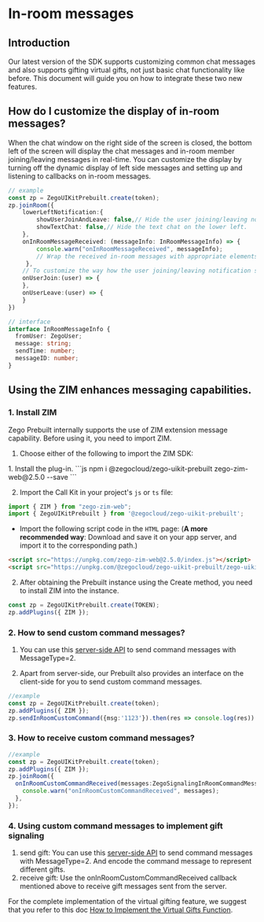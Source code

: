 # In-room messages

## Introduction

Our latest version of the SDK supports customizing common chat messages and also supports gifting virtual gifts, not just basic chat functionality like before. 
This document will guide you on how to integrate these two new features.


## How do I customize the display of in-room messages?


When the chat window on the right side of the screen is closed, the bottom left of the screen will display the chat messages and in-room member joining/leaving messages in real-time. 
You can customize the display by turning off the dynamic display of left side messages and setting up and listening to callbacks on in-room messages.


```typescript 
// example
const zp = ZegoUIKitPrebuilt.create(token);
zp.joinRoom({
    lowerLeftNotification:{
        showUserJoinAndLeave: false,// Hide the user joining/leaving notification on the lower left.
        showTextChat: false,// Hide the text chat on the lower left.
    },
    onInRoomMessageReceived: (messageInfo: InRoomMessageInfo) => {
        console.warn("onInRoomMessageReceived", messageInfo);
        // Wrap the received in-room messages with appropriate elements and display them in the desired location.
     },
    // To customize the way how the user joining/leaving notification shows, you can set up and implement the [onUserJoin] and [onUserLeave] callbacks.
    onUserJoin:(user) => {
    },
    onUserLeave:(user) => {
    }
})

// interface
interface InRoomMessageInfo {
  fromUser: ZegoUser;
  message: string;
  sendTime: number;
  messageID: number;
}
```


## Using the ZIM enhances messaging capabilities.

### 1. Install ZIM

Zego Prebuilt internally supports the use of ZIM extension message capability. Before using it, you need to import ZIM.

1. Choose either of the following to import the ZIM SDK:

<Accordion title="Using the NPM" defaultOpen="false">
1. Install the plug-in.
```js
 npm i @zegocloud/zego-uikit-prebuilt zego-zim-web@2.5.0 --save 
```

2. Import the Call Kit in your project's `js` or `ts` file:

```js
import { ZIM } from "zego-zim-web";
import { ZegoUIKitPrebuilt } from '@zegocloud/zego-uikit-prebuilt';
```
</Accordion>


<Accordion title="HTML Script Tag" defaultOpen="false">

- Import the following script code in the `HTML` page:
(**A more  recommended way**: Download and save it on your app server, and import it to the corresponding path.)
```html
<script src="https://unpkg.com/zego-zim-web@2.5.0/index.js"></script>
<script src="https://unpkg.com/@zegocloud/zego-uikit-prebuilt/zego-uikit-prebuilt.js"></script>
```
</Accordion>


2. After obtaining the Prebuilt instance using the Create method, you need to install ZIM into the instance.


```js
const zp = ZegoUIKitPrebuilt.create(TOKEN);
zp.addPlugins({ ZIM });
```

### 2. How to send custom command messages?

1. You can use this [server-side API](https://docs.zegocloud.com/article/14010) to send command messages with MessageType=2.

2. Apart from server-side, our Prebuilt also provides an interface on the client-side for you to send custom command messages.

```typescript
//example
const zp = ZegoUIKitPrebuilt.create(token);
zp.addPlugins({ ZIM });
zp.sendInRoomCustomCommand({msg:'1123'}).then(res => console.log(res)).catch(err=> console.error(err))
```

### 3. How to receive custom command messages?

```typescript
//example
const zp = ZegoUIKitPrebuilt.create(token);
zp.addPlugins({ ZIM });
zp.joinRoom({
  onInRoomCustomCommandReceived(messages:ZegoSignalingInRoomCommandMessage[]) {
    console.warn("onInRoomCustomCommandReceived", messages);
  },
});
```


### 4. Using custom command messages to implement gift signaling

1. send gift: You can use this [server-side API](https://docs.zegocloud.com/article/14010) to send command messages with MessageType=2.  And encode the command message to represent different gifts.
2. receive gift: Use the onInRoomCustomCommandReceived callback mentioned above to receive gift messages sent from the server.



For the complete implementation of the virtual gifting feature, we suggest that you refer to this doc [How to Implement the Virtual Gifts Function](https://www.zegocloud.com/blog/virtual-gifts).
